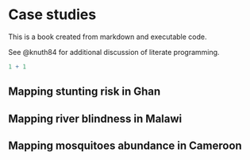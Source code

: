 # Case studies {#sec-case-studies}

This is a book created from markdown and executable code.

See @knuth84 for additional discussion of literate programming.

```r
1 + 1
```

## Mapping stunting risk in Ghan

## Mapping river blindness in Malawi

## Mapping mosquitoes abundance in Cameroon
